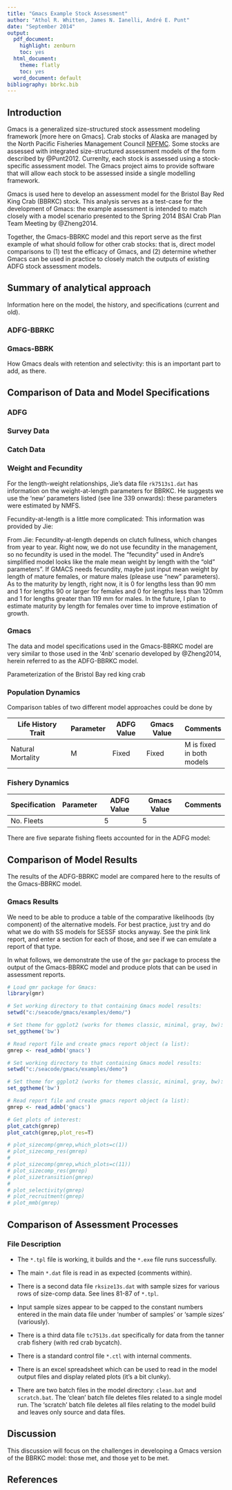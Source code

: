 ```yaml
---
title: "Gmacs Example Stock Assessment"
author: "Athol R. Whitten, James N. Ianelli, André E. Punt"
date: "September 2014"
output:
  pdf_document:
    highlight: zenburn
    toc: yes
  html_document:
    theme: flatly
    toc: yes
  word_document: default
bibliography: bbrkc.bib
---
```


## Introduction

Gmacs is a generalized size-structured stock assessment modeling framework [more
here on Gmacs]. Crab stocks of Alaska are managed by the North Pacific Fisheries
Management Council [NPFMC](http://npfmc.org). Some stocks are assessed with
integrated size-structured assessment models of the form described by
@Punt2012. Currenlty, each stock is assessed using a stock-specific assessment
model. The Gmacs project aims to provide software that will allow each stock to
be assessed inside a single modelling framework.

Gmacs is used here to develop an assessment model for the Bristol Bay Red King Crab (BBRKC) stock. This analysis serves as a test-case for the development of Gmacs: the example assessment is intended to match closely with a model scenario presented to the Spring 2014 BSAI Crab Plan Team Meeting by @Zheng2014.

Together, the Gmacs-BBRKC model and this report serve as the first example of what should follow for other crab stocks: that is, direct model comparisons to (1) test the efficacy of Gmacs, and (2) determine whether Gmacs can be used in practice to closely match the outputs of existing ADFG stock assessment models. 

## Summary of analytical approach
Information here on the model, the history, and specifications (current and old).

### ADFG-BBRKC

### Gmacs-BBRK
How Gmacs deals with retention and selectivity: this is an important part to add, as there. 

## Comparison of Data and Model Specifications

### ADFG
### Survey Data

### Catch Data

### Weight and Fecundity
For the length-weight relationships, Jie's data file `rk7513s1.dat` has information on the weight-at-length parameters for BBRKC. He suggests we use the 'new' parameters listed (see line 339 onwards): these parameters were estimated by NMFS.
 
Fecundity-at-length is a little more complicated: This information was provided by Jie:

From Jie: Fecundity-at-length depends on clutch fullness, which changes from year to year. Right now, we do not use fecundity in the management, so no fecundity is used in the model. The “fecundity” used in Andre's simplified model looks like the male mean weight by length with the “old" parameters”. If GMACS needs fecundity, maybe just input mean weight by length of mature females, or mature males (please use “new” parameters). As to the maturity by length, right now, it is 0 for lengths less than 90 mm and 1 for lengths 90 or larger for females and 0 for lengths less than  120mm and 1 for lengths greater than 119 mm for males. In the future, I plan to estimate maturity by length for females over time to improve estimation of growth.

### Gmacs
The data and model specifications used in the Gmacs-BBRKC model are very similar to those used in the '4nb' scenario developed by @Zheng2014, herein referred to as the ADFG-BBRKC model.

<!--- (check that the latesst gmacs-bbrkc model uses the data and specs of Jie's 4nb model). -->

Parameterization of the Bristol Bay red king crab

### Population Dynamics
Comparison tables of two different model approaches could be done by

Life History Trait  | Parameter | ADFG Value | Gmacs Value | Comments
------------------  | --------- | ---------- | ----------- | --------
Natural Mortality   | M         | Fixed      | Fixed       | M is fixed in both models


### Fishery Dynamics
Specification       | Parameter | ADFG Value | Gmacs Value | Comments
------------------  | --------- | ---------- | ----------- | --------
No. Fleets          |           | 5          | 5           |

There are five separate fishing fleets accounted for in the ADFG model:

## Comparison of Model Results
The results of the ADFG-BBRKC model are compared here to the results of the Gmacs-BBRKC model. 

### Gmacs Results
We need to be able to produce a table of the comparative likelihoods (by component) of the alternative models. For best practice, just try and do what we do with SS models for SESSF stocks anyway. See the pink link report, and enter a section for each of those, and see if we can emulate a report of that type.

In what follows, we demonstrate the use of the `gmr` package to process the output of the Gmacs-BBRKC model and produce plots that can be used in assessment reports.

```r
# Load gmr package for Gmacs:
library(gmr)

# Set working directory to that containing Gmacs model results:
setwd("c:/seacode/gmacs/examples/demo/")

# Set theme for ggplot2 (works for themes classic, minimal, gray, bw):
set_ggtheme('bw')

# Read report file and create gmacs report object (a list):
gmrep <- read_admb('gmacs')

# Set working directory to that containing Gmacs model results:
setwd("c:/seacode/gmacs/examples/demo")

# Set theme for ggplot2 (works for themes classic, minimal, gray, bw):
set_ggtheme('bw')

# Read report file and create gmacs report object (a list):
gmrep <- read_admb('gmacs')

# Get plots of interest:
plot_catch(gmrep)
plot_catch(gmrep,plot_res=T)

# plot_sizecomp(gmrep,which_plots=c(1))
# plot_sizecomp_res(gmrep)
# 
# plot_sizecomp(gmrep,which_plots=c(11))
# plot_sizecomp_res(gmrep)
# plot_sizetransition(gmrep)
# 
# plot_selectivity(gmrep)
# plot_recruitment(gmrep)
# plot_mmb(gmrep)
```

## Comparison of Assessment Processes
### File Description

  * The `*.tpl` file is working, it builds and the `*.exe` file runs successfully.
  * The main `*.dat` file is read in as expected (comments within).
  * There is a second data file `rksize13s.dat` with sample sizes for 
    various rows of size-comp data. See lines 81-87 of `*.tpl`. 
  * Input sample sizes appear to be capped to the constant numbers entered in 
    the main data file under 'number of samples' or 'sample sizes' (variously).
  * There is a third data file `tc7513s.dat` specifically for data from the
    tanner crab fishery (with red crab bycatch).
  * There is a standard control file `*.ctl` with internal comments.
  * There is an excel spreadsheet which can be used to read in the model
    output files and display related plots (it's a bit clunky).

  * There are two batch files in the model directory: `clean.bat` and `scratch.bat`.
    The 'clean' batch file deletes files related to a single model run. The
    'scratch' batch file deletes all files relating to the model build and 
    leaves only source and data files.

## Discussion
This discussion will focus on the challenges in developing a Gmacs version of the BBRKC model: those met, and those yet to be met. 

## References
